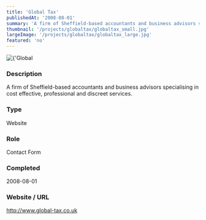 ```yaml
---
title: 'Global Tax'
publishedAt: '2008-08-01'
summary: 'A firm of Sheffield-based accountants and business advisors specialising in cost effective, professional and discreet services.'
thumbnail: '/projects/globaltax/globaltax_small.jpg'
largeImage: '/projects/globaltax/globaltax_large.jpg'
featured: 'no'
---
```


<div className="relative w-full h-[400px] sm:h-[600px] md:h-[760px] lg:h-[920px]">
  <Image
    alt={'Global Tax'}
    src={'/projects/globaltax/globaltax.jpg'}
    sizes="(max-width: 640px) 100%, 100%"
    fill={true}
    priority
    style={{
      objectFit: 'contain'
    }}
  />
</div>

### Description

A firm of Sheffield-based accountants and business advisors specialising in cost effective, professional and discreet services.


### Type

Website

### Role

Contact Form

### Completed
2008-08-01

### Website / URL
http://www.global-tax.co.uk


